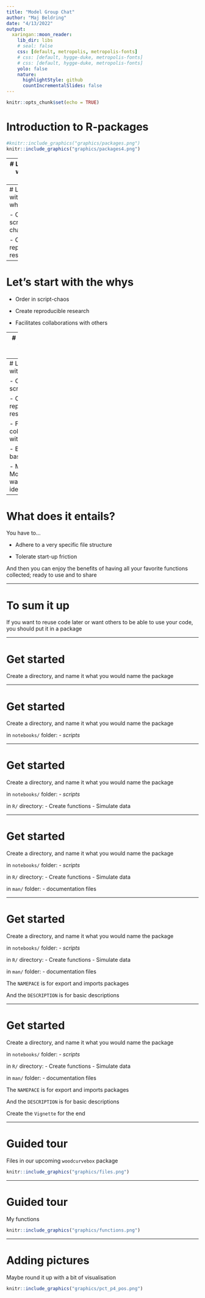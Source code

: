 ```yaml
---
title: "Model Group Chat"
author: "Maj Beldring"
date: "4/13/2022"
output:
  xaringan::moon_reader:
    lib_dir: libs
    # seal: false
    css: [default, metropolis, metropolis-fonts]
    # css: [default, hygge-duke, metropolis-fonts]
    # css: [default, hygge-duke, metropolis-fonts]
    yolo: false
    nature:
      highlightStyle: github
      countIncrementalSlides: false
---
```


```r
knitr::opts_chunk$set(echo = TRUE)
```

# Introduction to R-packages


```r
#knitr::include_graphics("graphics/packages.png")
knitr::include_graphics("graphics/packages4.png")
```

---
# Let's start with the whys

- Order in script-chaos


---
# Let's start with the whys

- Order in script-chaos

- Create reproducible research


---
# Let's start with the whys

- Order in script-chaos

- Create reproducible research

- Facilitates collaborations with others



---
# Let's start with the whys


- Order in script-chaos

- Create reproducible research

- Facilitates collaborations with others

- Extend the basic R




---
# Let's start with the whys

- Order in script-chaos

- Create reproducible research

- Facilitates collaborations with others

- Extend the basic R

- Matt & Mossa said it was a good idea


---

# What does it entails?

You have to...

- Adhere to a very specific file structure

- Tolerate start-up friction


And then you can enjoy the benefits of having all your favorite functions collected; ready to use and to share



---

# To sum it up

If you want to reuse code later or want others to be able to use your code, you should put it in a package


---

# Get started

Create a directory, and name it what you would name the package



---

# Get started

Create a directory, and name it what you would name the package

in `notebooks/` folder:
- *scripts*



---

# Get started

Create a directory, and name it what you would name the package

in `notebooks/` folder:
- *scripts*

in `R/` directory: 
- Create functions
- Simulate data



---

# Get started

Create a directory, and name it what you would name the package

in `notebooks/` folder:
- *scripts*

in `R/` directory: 
- Create functions
- Simulate data


in `man/` folder:
- documentation files


---

# Get started

Create a directory, and name it what you would name the package

in `notebooks/` folder:
- *scripts*

in `R/` directory: 
- Create functions
- Simulate data


in `man/` folder:
- documentation files


The `NAMEPACE` is for export and imports packages

And the `DESCRIPTION` is for basic descriptions


---

# Get started

Create a directory, and name it what you would name the package

in `notebooks/` folder:
- *scripts*

in `R/` directory: 
- Create functions
- Simulate data


in `man/` folder:
- documentation files


The `NAMEPACE` is for export and imports packages

And the `DESCRIPTION` is for basic descriptions


Create the `Vignette` for the end




---

# Guided tour

Files in our upcoming `woodcurvebox` package

```r
knitr::include_graphics("graphics/files.png")
```


---

# Guided tour

My functions

```r
knitr::include_graphics("graphics/functions.png")
```


---

# Adding pictures

Maybe round it up with a bit of visualisation

```r
knitr::include_graphics("graphics/pct_p4_pos.png")
```

